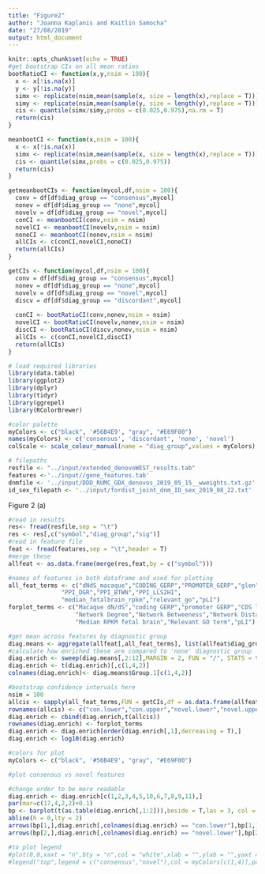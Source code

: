 ```yaml
---
title: "Figure2"
author: "Joanna Kaplanis and Kaitlin Samocha"
date: "27/08/2019"
output: html_document
---
```


```r
knitr::opts_chunk$set(echo = TRUE)
#get bootstrap CIs on all mean ratios
bootRatioCI <- function(x,y,nsim = 100){
  x <- x[!is.na(x)]
  y <- y[!is.na(y)]
  simx <- replicate(nsim,mean(sample(x, size = length(x),replace = T)))
  simy <- replicate(nsim,mean(sample(y, size = length(y),replace = T)))
  cis <- quantile(simx/simy,probs = c(0.025,0.975),na.rm = T)
  return(cis)
}

meanbootCI <- function(x,nsim = 100){
  x <- x[!is.na(x)]
  simx <- replicate(nsim,mean(sample(x, size = length(x),replace = T)))
  cis <- quantile(simx,probs = c(0.025,0.975))
  return(cis)
}

getmeanbootCIs <- function(mycol,df,nsim = 100){
  conv = df[df$diag_group == "consensus",mycol]
  nonev = df[df$diag_group == "none",mycol]
  novelv = df[df$diag_group == "novel",mycol]
  conCI <- meanbootCI(conv,nsim = nsim)
  novelCI <- meanbootCI(novelv,nsim = nsim)
  noneCI <- meanbootCI(nonev,nsim = nsim)
  allCIs <- c(conCI,novelCI,noneCI)
  return(allCIs)
}

getCIs <- function(mycol,df,nsim = 100){
  conv = df[df$diag_group == "consensus",mycol]
  nonev = df[df$diag_group == "none",mycol]
  novelv = df[df$diag_group == "novel",mycol]
  discv = df[df$diag_group == "discordant",mycol]
  
  conCI <- bootRatioCI(conv,nonev,nsim = nsim)
  novelCI <- bootRatioCI(novelv,nonev,nsim = nsim)
  discCI <- bootRatioCI(discv,nonev,nsim = nsim)
  allCIs <- c(conCI,novelCI,discCI)
  return(allCIs)
}
```

```r
# load required libraries
library(data.table)
library(ggplot2)
library(dplyr)
library(tidyr)
library(ggrepel)
library(RColorBrewer)

#color palette 
myColors <- c("black", '#56B4E9', "gray", "#E69F00")
names(myColors) <- c('consensus', 'discordant', 'none', 'novel')
colScale <- scale_colour_manual(name = "diag_group",values = myColors)

# filepaths
resfile <- "../input/extended_denovoWEST_results.tab"
features <-'../input//gene_features.tab'
dnmfile <- '../input/DDD_RUMC_GDX_denovos_2019_05_15__wweights.txt.gz'
id_sex_filepath <- '../input/fordist_joint_dnm_ID_sex_2019_08_22.txt'
```

Figure 2 (a)
```r
#read in results
res<- fread(resfile,sep = "\t")
res <- res[,c("symbol","diag_group","sig")]
#read in feature file
feat <- fread(features,sep = "\t",header = T)
#merge these
allfeat <- as.data.frame(merge(res,feat,by = c("symbol")))

#names of features in both dataframe and used for plotting
all_feat_terms <- c("dNdS_macaque","CODING_GERP","PROMOTER_GERP","glen","cancer_gene",
               "PPI_DGR","PPI_BTWN","PPI_LLS2HI",
               "median_fetalbrain_rpkm","relevant_go","pLI")
forplot_terms <- c("Macaque dN/dS","coding GERP","promoter GERP","CDS length","Somatic Driver Gene",
                   "Network Degree","Network Betweeness","Network Distance to consensus DD gene",
                   "Median RPKM fetal brain","Relevant GO term","pLI")

#get mean across features by diagnostic group
diag.means <- aggregate(allfeat[,all_feat_terms], list(allfeat$diag_group), mean,na.rm = T)
#calculate how enriched these are compared to 'none' diagnostic group
diag.enrich <- sweep(diag.means[,2:12],MARGIN = 2, FUN = "/", STATS = t(diag.means[3,2:12]))
diag.enrich <- t(diag.enrich)[,c(1,4,2)]
colnames(diag.enrich)<- diag.means$Group.1[c(1,4,2)]

#bootstrap confidence intervals here
nsim = 100
allcis <- sapply(all_feat_terms,FUN = getCIs,df = as.data.frame(allfeat),nsim = nsim)
rownames(allcis) <- c("con.lower","con.upper","novel.lower","novel.upper","disc.lower","disc.upper")
diag.enrich <- cbind(diag.enrich,t(allcis))
rownames(diag.enrich) <- forplot_terms
diag.enrich <- diag.enrich[order(diag.enrich[,1],decreasing = T),]
diag.enrich <- log10(diag.enrich)

#colors for plot
myColors <- c("black", '#56B4E9', "gray", "#E69F00")

#plot consensus vs novel features

#change order to be more readable
diag.enrich <- diag.enrich[c(1,2,3,4,5,10,6,7,8,9,11),]
par(mar=c(17,4,2,2)+0.1)
bp <- barplot(t(as.table(diag.enrich[,1:2])),beside = T,las = 3, col = myColors[c(1,4)],ylab = "Log10(Mean in Diagnostic group/Mean in non-DD genes)",ylim = c(min(diag.enrich),max(diag.enrich)),border = NA)
abline(h = 0,lty = 2)
arrows(bp[1,],diag.enrich[,colnames(diag.enrich) == "con.lower"],bp[1,],diag.enrich[,colnames(diag.enrich) == "con.upper"],length = 0,col = "grey")
arrows(bp[2,],diag.enrich[,colnames(diag.enrich) == "novel.lower"],bp[2,],diag.enrich[,colnames(diag.enrich) == "novel.upper"],length = 0,col = "grey")

#to plot legend
#plot(0,0,xaxt = "n",bty = "n",col = "white",xlab = "",ylab = "",yaxt = "n")
#legend("top",legend = c("consensus","novel"),col = myColors[c(1,4)],pch = 15, border = NA,bty = "n",horiz = F, #inset=c(-0.2,0),xpd=TRUE)

```

